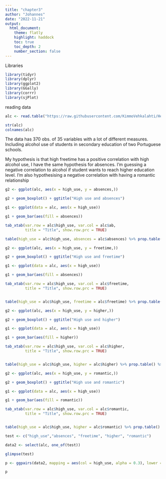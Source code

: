 ```yaml
---
title: "chapter3"
author: "Johannes"
date: "2022-11-21"
output: 
  html_document:
    theme: flatly
    highlight: haddock
    toc: true
    toc_depth: 2
    number_section: false
---
```


Libraries

```r
library(tidyr)
library(dplyr)
library(ggplot2)
library(GGally)
library(corrr)
library(sjPlot)

```

reading data

```r
alc <- read.table("https://raw.githubusercontent.com/KimmoVehkalahti/Helsinki-Open-Data-Science/master/datasets/alc.csv", sep = ",", header = TRUE)

str(alc)
colnames(alc)

```
The data has 370 obs. of  35 variables with a lot of different measures. Including alcohol use of students in secondary education of two Portuguese schools.

My hypothesis is that high freetime has a positive correlation with high alcohol use, I have the same hypothesis for absences. I'm guessing a negative correlation to alcohol if student wants to reach higher education level. I'm also hypothesising a negative correlation with having a romantic relationship

```r
g2 <- ggplot(alc, aes(x = high_use, y = absences,))

g2 + geom_boxplot() + ggtitle("High use and absences")

g1 <- ggplot(data = alc, aes(x = high_use))

g1 + geom_bar(aes(fill = absences))

tab_xtab(var.row = alc$high_use, var.col = alc$ab,
         title = "Title", show.row.prc = TRUE)

table(high_use = alc$high_use, absences = alc$absences) %>% prop.table() %>% addmargins()


```



```r

g2 <- ggplot(alc, aes(x = high_use, y = freetime,))

g2 + geom_boxplot() + ggtitle("High use and freetime")

g1 <- ggplot(data = alc, aes(x = high_use))

g1 + geom_bar(aes(fill = absences))

tab_xtab(var.row = alc$high_use, var.col = alc$freetime,
         title = "Title", show.row.prc = TRUE)


table(high_use = alc$high_use, freetime = alc$freetime) %>% prop.table() %>% addmargins()


```





```r

g2 <- ggplot(alc, aes(x = high_use, y = higher,))

g2 + geom_boxplot() + ggtitle("High use and higher")

g1 <- ggplot(data = alc, aes(x = high_use))

g1 + geom_bar(aes(fill = higher))

tab_xtab(var.row = alc$high_use, var.col = alc$higher,
         title = "Title", show.row.prc = TRUE)


table(high_use = alc$high_use, higher = alc$higher) %>% prop.table() %>% addmargins()

```

```r


g2 <- ggplot(alc, aes(x = high_use, y = romantic,))

g2 + geom_boxplot() + ggtitle("High use and romantic")

g1 <- ggplot(data = alc, aes(x = high_use))

g1 + geom_bar(aes(fill = romantic))

tab_xtab(var.row = alc$high_use, var.col = alc$romantic,
         title = "Title", show.row.prc = TRUE)


table(high_use = alc$high_use, higher = alc$romantic) %>% prop.table() %>% addmargins()


```

```r
test <- c("high_use","absences", "freetime", "higher", "romantic")

data2 <- select(alc, one_of(test))

glimpse(test)

p <- ggpairs(data2, mapping = aes(col = high_use, alpha = 0.3), lower = list(combo = wrap("facethist", bins = 20)))

p
```



